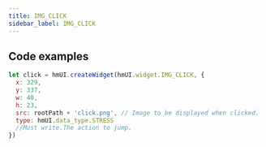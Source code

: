 ```yaml
---
title: IMG_CLICK 
sidebar_label: IMG_CLICK 
---
```


## Code examples

```js
let click = hmUI.createWidget(hmUI.widget.IMG_CLICK, {
  x: 329,
  y: 337,
  w: 40,
  h: 23,
  src: rootPath + 'click.png', // Image to be displayed when clicked.
  type: hmUI.data_type.STRESS
  //Must write.The action to jump.
})
```
